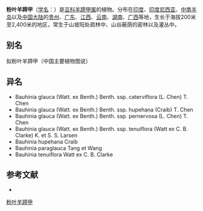 {{Speciesbox
| name = 粉叶羊蹄甲
| status = 
| status_system = 
| image = Bauhinia glauca 1.jpg
| image_width = 250px
| image_caption = 粉葉羊蹄甲盛開時的花朵
| genus = Bauhinia
| species = glauca
| authority = (Watt. ex Benth.) Benth.
| subdivision_ranks =[[亚种|亚种]]
| subdivision =
* 粉叶羊蹄甲 ''B. g.'' subsp. ''glauca''
* [[鄂羊蹄甲|鄂羊蹄甲]] ''B. g.'' subsp. ''hupehana''
* [[薄叶羊蹄甲|薄叶羊蹄甲]] ''B. g.'' subsp. ''tenuiflora''
* [[显脉羊蹄甲|显脉羊蹄甲]] ''B. g.'' subsp. ''pernervosa''
* [[密花羊蹄甲|密花羊蹄甲]] ''B. g.'' subsp. ''caterviflora''
}}

'''粉叶羊蹄甲'''（[[学名|学名]]：{{lang|la|''Bauhinia glauca''}}）是[[豆科|豆科]][[羊蹄甲属|羊蹄甲属]]的植物。分布在[[印度|印度]]、[[印度尼西亚|印度尼西亚]]、[[中南半岛|中南半岛]]以及[[中国大陆|中国大陆]]的[[贵州|贵州]]、[[广东|广东]]、[[江西|江西]]、[[云南|云南]]、[[湖南|湖南]]、[[广西|广西]]等地，生长于海拔200米至2,400米的地区，常生于山坡阳处疏林中、山谷蔽荫的密林以及灌丛中。

== 别名 ==
拟粉叶羊蹄甲（中国主要植物图说）

== 异名 ==
* Bauhinia glauca (Watt. ex Benth.) Benth. ssp. caterviflora (L. Chen) T. Chen
* Bauhinia glauca (Watt. ex Benth.) Benth. ssp. hupehana (Craib) T. Chen
* Bauhinia glauca (Watt. ex Benth.) Benth. ssp. pernervosa (L. Chen) T. Chen
* Bauhinia glauca (Watt. ex Benth.) Benth. ssp. tenuiflora (Watt ex C. B. Clarke) K. et S. S. Larsen
* Bauhinia hupehana Craib
* Bauhinia paraglauca Tang et Wang
* Bauhinia tenuiflora Watt ex C. B. Clarke

== 参考文献 ==
<div class="references-small">
* {{cite web| url =http://www.bioinfo.cn/db05/KmzwSpecies.php?action=view&id=2932| title =粉叶羊蹄甲（原亚种）| work =《中国高等植物数据库全库》| publisher =中国科学院微生物研究所| author =昆明植物研究所| accessdate =2009-02-23| deadurl =yes| archiveurl =https://web.archive.org/web/20160305065558/http://www.bioinfo.cn/db05/KmzwSpecies.php?action=view&id=2932| archivedate =2016-03-05}}
</div>
{{Taxonbar|from=Q15226290}}

[[Category:羊蹄甲属|粉叶羊蹄甲]]


{{植物小作品}}